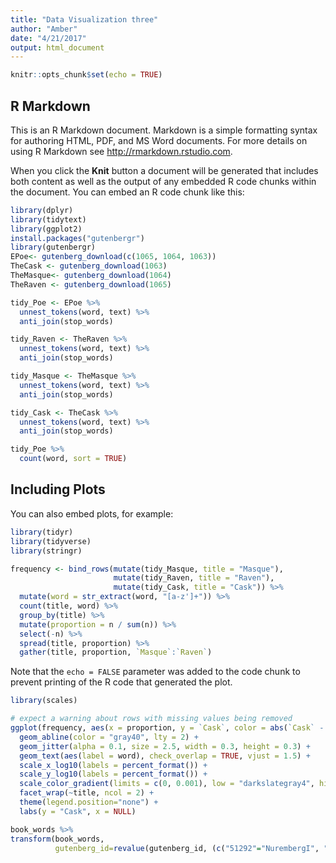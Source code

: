 ```yaml
---
title: "Data Visualization three"
author: "Amber"
date: "4/21/2017"
output: html_document
---
```


```r
knitr::opts_chunk$set(echo = TRUE)
```

## R Markdown

This is an R Markdown document. Markdown is a simple formatting syntax for authoring HTML, PDF, and MS Word documents. For more details on using R Markdown see <http://rmarkdown.rstudio.com>.

When you click the **Knit** button a document will be generated that includes both content as well as the output of any embedded R code chunks within the document. You can embed an R code chunk like this:

```r
library(dplyr)
library(tidytext)
library(ggplot2)
install.packages("gutenbergr")
library(gutenbergr)
EPoe<- gutenberg_download(c(1065, 1064, 1063))
TheCask <- gutenberg_download(1063)
TheMasque<- gutenberg_download(1064)
TheRaven <- gutenberg_download(1065)
```


```r
tidy_Poe <- EPoe %>%
  unnest_tokens(word, text) %>%
  anti_join(stop_words)

tidy_Raven <- TheRaven %>%
  unnest_tokens(word, text) %>%
  anti_join(stop_words)

tidy_Masque <- TheMasque %>%
  unnest_tokens(word, text) %>%
  anti_join(stop_words)

tidy_Cask <- TheCask %>%
  unnest_tokens(word, text) %>%
  anti_join(stop_words)

tidy_Poe %>%
  count(word, sort = TRUE)
```

## Including Plots

You can also embed plots, for example:

```r
library(tidyr)
library(tidyverse)
library(stringr)

frequency <- bind_rows(mutate(tidy_Masque, title = "Masque"),
                       mutate(tidy_Raven, title = "Raven"), 
                       mutate(tidy_Cask, title = "Cask")) %>% 
  mutate(word = str_extract(word, "[a-z']+")) %>%
  count(title, word) %>%
  group_by(title) %>%
  mutate(proportion = n / sum(n)) %>% 
  select(-n) %>% 
  spread(title, proportion) %>% 
  gather(title, proportion, `Masque`:`Raven`)

```

Note that the `echo = FALSE` parameter was added to the code chunk to prevent printing of the R code that generated the plot.

```r
library(scales)

# expect a warning about rows with missing values being removed
ggplot(frequency, aes(x = proportion, y = `Cask`, color = abs(`Cask` - proportion))) +
  geom_abline(color = "gray40", lty = 2) +
  geom_jitter(alpha = 0.1, size = 2.5, width = 0.3, height = 0.3) +
  geom_text(aes(label = word), check_overlap = TRUE, vjust = 1.5) +
  scale_x_log10(labels = percent_format()) +
  scale_y_log10(labels = percent_format()) +
  scale_color_gradient(limits = c(0, 0.001), low = "darkslategray4", high = "gray75") +
  facet_wrap(~title, ncol = 2) +
  theme(legend.position="none") +
  labs(y = "Cask", x = NULL)
```

```r
book_words %>% 
transform(book_words,
          gutenberg_id=revalue(gutenberg_id, (c("51292"="NurembergI", "51882"="NurembergII", "54225"="NurembergIII", "54460"="NurembergIV"))))

```


